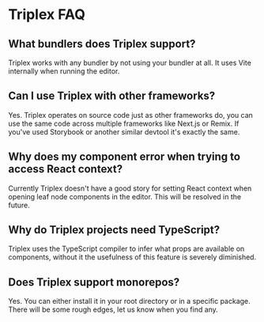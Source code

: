 # Triplex FAQ

## What bundlers does Triplex support?

Triplex works with any bundler by not using your bundler at all. It uses Vite
internally when running the editor.

## Can I use Triplex with other frameworks?

Yes. Triplex operates on source code just as other frameworks do, you can use
the same code across multiple frameworks like Next.js or Remix. If you've used
Storybook or another similar devtool it's exactly the same.

## Why does my component error when trying to access React context?

Currently Triplex doesn't have a good story for setting React context when
opening leaf node components in the editor. This will be resolved in the future.

## Why do Triplex projects need TypeScript?

Triplex uses the TypeScript compiler to infer what props are available on
components, without it the usefulness of this feature is severely diminished.

## Does Triplex support monorepos?

Yes. You can either install it in your root directory or in a specific package.
There will be some rough edges, let us know when you find any.
